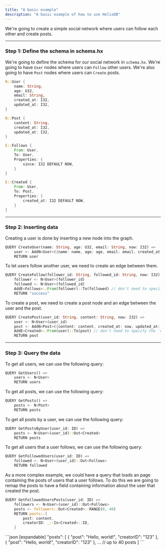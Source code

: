```yaml
---
title: "A basic example"
description: "A basic example of how to use HelixDB"
---
```


We're going to create a simple social network where users can follow each other and create posts.

---

### Step 1: Define the schema in schema.hx

We're going to define the schema for our social network in `schema.hx`.
We're going to have `User` nodes where users can `Follow` other users.
We're also going to have `Post` nodes where users can `Create` posts.

```rust [expandable]
N::User {
    name: String,
    age: U32,
    email: String,
    created_at: I32,
    updated_at: I32,
}

N::Post {
    content: String,
    created_at: I32,
    updated_at: I32,
}

E::Follows {
    From: User,
    To: User,
    Properties: {
        since: I32 DEFAULT NOW,
    }
}

E::Created {
    From: User,
    To: Post,
    Properties: {
        created_at: I32 DEFAULT NOW,
    }
}
```

---

### Step 2: Inserting data

Creating a user is done by inserting a new node into the graph.

```rust
QUERY CreateUser(name: String, age: U32, email: String, now: I32) =>
    user <- AddN<User>({name: name, age: age, email: email, created_at: now, updated_at: now})
    RETURN user
```

To let users follow another user, we need to create an edge between them.

```rust [expandable]
QUERY CreateFollow(follower_id: String, followed_id: String, now: I32) =>
    follower <- N<User>(follower_id)
    followed <- N<User>(followed_id)
    AddE<Follows>::From(follower)::To(followed) // don't need to specify the `since` property because it has a default value
    RETURN "success"
```

To create a post, we need to create a post node and an edge between the user and the post.

```rust [expandable]
QUERY CreatePost(user_id: String, content: String, now: I32) =>
    user <- N<User>(user_id)
    post <- AddN<Post>({content: content, created_at: now, updated_at: now})
    AddE<Created>::From(user)::To(post) // don't need to specify the `created_at` property because it has a default value
    RETURN post
```

---

### Step 3: Query the data

To get all users, we can use the following query:

```rust
QUERY GetUsers() =>
    users <- N<User>
    RETURN users
```

To get all posts, we can use the following query:

```rust
QUERY GetPosts() =>
    posts <- N<Post>
    RETURN posts
```

To get all posts by a user, we can use the following query:

```rust
QUERY GetPostsByUser(user_id: ID) =>
    posts <- N<User>(user_id)::Out<Created>
    RETURN posts
```

To get all users that a user follows, we can use the following query:

```rust
QUERY GetFollowedUsers(user_id: ID) =>
    followed <- N<User>(user_id)::Out<Follows>
    RETURN followed
```

As a more complex example,
we could have a query that loads an page containing the posts of users that a user follows.
To do this we are going to remap the posts to have a field containing information about the user that created the post.

```rust
QUERY GetFollowedUsersPosts(user_id: ID) =>
    followers <- N<User>(user_id)::Out<Follows>
    posts <- followers::Out<Created>::RANGE(0, 40)
    RETURN posts::{
        post: content,
        creatorID: _::In<Created>::ID,
    }
```

<Accordion title="JSON output">
```json [expandable]
"posts": [
    {
        "post": "Hello, world!",
        "creatorID": "123"
    },
    {
        "post": "Hello, world!",
        "creatorID": "123"
    },
    ... // up to 40 posts
]
```
</Accordion>
